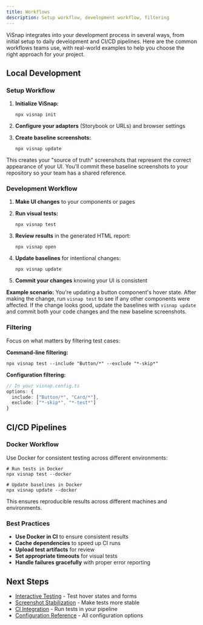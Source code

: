 ```yaml
---
title: Workflows
description: Setup workflow, development workflow, filtering
---
```


ViSnap integrates into your development process in several ways, from initial setup to daily development and CI/CD pipelines. Here are the common workflows teams use, with real-world examples to help you choose the right approach for your project.

## Local Development

### Setup Workflow

1. **Initialize ViSnap:**
   ```npm
   npx visnap init
   ```

2. **Configure your adapters** (Storybook or URLs) and browser settings

3. **Create baseline screenshots:**
   ```npm
   npx visnap update
   ```

This creates your "source of truth" screenshots that represent the correct appearance of your UI. You'll commit these baseline screenshots to your repository so your team has a shared reference.

### Development Workflow

1. **Make UI changes** to your components or pages

2. **Run visual tests:**
   ```npm
   npx visnap test
   ```

3. **Review results** in the generated HTML report:
   ```npm
   npx visnap open
   ```

4. **Update baselines** for intentional changes:
   ```npm
   npx visnap update
   ```

5. **Commit your changes** knowing your UI is consistent

**Example scenario:** You're updating a button component's hover state. After making the change, run `visnap test` to see if any other components were affected. If the change looks good, update the baselines with `visnap update` and commit both your code changes and the new baseline screenshots.

### Filtering

Focus on what matters by filtering test cases:

**Command-line filtering:**
```npm
npx visnap test --include "Button/*" --exclude "*-skip*"
```

**Configuration filtering:**
```typescript
// In your visnap.config.ts
options: {
  include: ["Button/*", "Card/*"],
  exclude: ["*-skip*", "*-test*"]
}
```

## CI/CD Pipelines

### Docker Workflow

Use Docker for consistent testing across different environments:

```npm
# Run tests in Docker
npx visnap test --docker
```

```npm
# Update baselines in Docker
npx visnap update --docker
```

This ensures reproducible results across different machines and environments.

### Best Practices

- **Use Docker in CI** to ensure consistent results
- **Cache dependencies** to speed up CI runs
- **Upload test artifacts** for review
- **Set appropriate timeouts** for visual tests
- **Handle failures gracefully** with proper error reporting

## Next Steps

- [Interactive Testing](/docs/guides/interactive-testing) - Test hover states and forms
- [Screenshot Stabilization](/docs/guides/screenshot-stabilization) - Make tests more stable
- [CI Integration](/docs/guides/ci-integration) - Run tests in your pipeline
- [Configuration Reference](/docs/reference/configuration) - All configuration options
